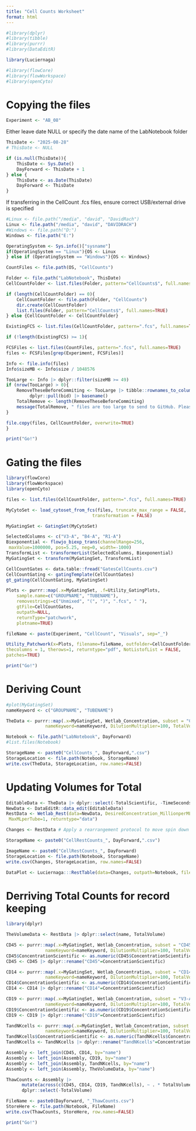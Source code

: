```yaml
---
title: "Cell Counts Worksheet"
format: html
---
```


```r
#library(dplyr)
#library(tibble)
#library(purrr)
#library(DataEditR)

library(Luciernaga)

#library(flowCore)
#library(flowWorkspace)
#library(openCyto)
```

# Copying the files 

```r
Experiment <- "AB_08"
```

Either leave date NULL or specify the date name of the LabNotebook folder

```r
ThisDate <- "2025-08-28"
# ThisDate <- NULL

if (is.null(ThisDate)){
    ThisDate <- Sys.Date()
    DayForward <- ThisDate + 1
} else {
    ThisDate <- as.Date(ThisDate)
    DayForward <- ThisDate
}
```

If transferring in the CellCount .fcs files, ensure correct USB/external drive is specified
```r
#Linux <- file.path("/media", "david", "DavidRach")
Linux <- file.path("/media", "david", "DAVIDRACH")
#Windows <- file.path("D:")
Windows <- file.path("E:")

OperatingSystem <- Sys.info()["sysname"]
if(OperatingSystem == "Linux"){OS <- Linux
} else if (OperatingSystem == "Windows"){OS <- Windows}

CountFiles <- file.path(OS, "CellCounts")

Folder <- file.path("LabNotebook", ThisDate)
CellCountFolder <- list.files(Folder, pattern="CellCounts$", full.names=TRUE)
```

```r
if (length(CellCountFolder) == 0){
    CellCountFolder <- file.path(Folder, "CellCounts")
    dir.create(CellCountFolder)
    list.files(Folder, pattern="CellCounts$", full.names=TRUE)
} else {CellCountFolder <- CellCountFolder}

ExistingFCS <- list.files(CellCountFolder, pattern=".fcs", full.names=TRUE)

if (!length(ExistingFCS) >= 1){

FCSFiles <- list.files(CountFiles, pattern=".fcs", full.names=TRUE)
files <- FCSFiles[grep(Experiment, FCSFiles)]

Info <- file.info(files)
Info$sizeMB <- Info$size / 1048576

TooLarge <- Info |> dplyr::filter(sizeMB >= 49)
if (nrow(TooLarge) > 0){
    RemoveTheseBeforeCommiting <- TooLarge |> tibble::rownames_to_column(var="bid") |>
         dplyr::pull(bid) |> basename()
    TotalRemove <- length(RemoveTheseBeforeCommiting)
    message(TotalRemove, " files are too large to send to GitHub. Please ensure they are removed")
}

file.copy(files, CellCountFolder, overwrite=TRUE)
}
```

```r
print("Go!")
```

# Gating the files

```r
library(flowCore)
library(flowWorkspace)
library(openCyto)

files <- list.files(CellCountFolder, pattern=".fcs", full.names=TRUE)

MyCytoSet <- load_cytoset_from_fcs(files, truncate_max_range = FALSE,
                                 transformation = FALSE)

MyGatingSet <- GatingSet(MyCytoSet)

SelectedColumns <- c("V3-A", "B4-A", "R1-A")
Biexponential <- flowjo_biexp_trans(channelRange=256,
 maxValue=1000000, pos=5.25, neg=0, width=-1000)
TransformList <- transformerList(SelectedColumns, Biexponential)
MyGatingSet <- transform(MyGatingSet, TransformList)

CellCountGates <- data.table::fread("GatesCellCounts.csv")
CellCountGating <- gatingTemplate(CellCountGates)
gt_gating(CellCountGating, MyGatingSet)
```

```r
Plots <- purrr::map(.x=MyGatingSet, .f=Utility_GatingPlots,
    sample.name=c("GROUPNAME", "TUBENAME"),
    removestrings=c("Unmixed", "(", ")", ".fcs", " "),
    gtFile=CellCountGates, 
    outpath=NULL,
    returnType="patchwork",
    plotname=TRUE)

fileName <- paste(Experiment, "CellCount", "Visuals", sep="_")

Utility_Patchwork(x=Plots, filename=fileName, outfolder=CellCountFolder,
thecolumns = 1, therows=1, returntype="pdf", NotListofList = FALSE,
patches=TRUE)
```

```r
print("Go!")
```

# Deriving Count

```r
#plot(MyGatingSet)
nameKeyword <- c("GROUPNAME", "TUBENAME")

TheData <- purrr::map(.x=MyGatingSet, Wetlab_Concentration, subset = "CD45",
               nameKeyword=nameKeyword, DilutionMultiplier=100, TotalVolume=0.5) |> dplyr::bind_rows()

Notebook <- file.path("LabNotebook", DayForward)
#list.files(Notebook)

StorageName <- paste0("CellCounts_", DayForward,".csv")
StorageLocation <- file.path(Notebook, StorageName)
write.csv(TheData, StorageLocation, row.names=FALSE)
```

# Updating Volumes for Total

```r
EditableData <- TheData |> dplyr::select(-TotalScientific, -TimeSeconds)
NewData <- DataEditR::data_edit(EditableData)
RestData <- Wetlab_Rest(data=NewData, DesiredConcentration_MillionperML=6,
 MaxMLperTube=1, returntype="data")

Changes <- RestData # Apply a rearrangement protocol to move spin down to correct locations manually

StorageName <- paste0("CellRestCounts_", DayForward,".csv")

ImageName <- paste0("CellRestCounts_", DayForward)
StorageLocation <- file.path(Notebook, StorageName)
write.csv(Changes, StorageLocation, row.names=FALSE)

DataPlot <- Luciernaga:::RestTable(data=Changes, outpath=Notebook, filename=ImageName, ColorSelection=NULL, vwidth=1200, outputType="png")
```

# Derriving Total Counts for record keeping

```r
library(dplyr)

TheVolumeData <- RestData |> dplyr::select(name, TotalVolume)

CD45 <- purrr::map(.x=MyGatingSet, Wetlab_Concentration, subset = "CD45",
               nameKeyword=nameKeyword, DilutionMultiplier=100, TotalVolume=0.5) |> dplyr::bind_rows() |> dplyr::select(name, ConcentrationScientific)
CD45$ConcentrationScientific <- as.numeric(CD45$ConcentrationScientific)
CD45 <- CD45 |> dplyr::rename("CD45"=ConcentrationScientific)

CD14 <- purrr::map(.x=MyGatingSet, Wetlab_Concentration, subset = "CD14",
               nameKeyword=nameKeyword, DilutionMultiplier=100, TotalVolume=0.5) |> dplyr::bind_rows() |> dplyr::select(name, ConcentrationScientific)
CD14$ConcentrationScientific <- as.numeric(CD14$ConcentrationScientific)
CD14 <- CD14 |> dplyr::rename("CD14"=ConcentrationScientific)

CD19 <- purrr::map(.x=MyGatingSet, Wetlab_Concentration, subset = "V3-A+",
               nameKeyword=nameKeyword, DilutionMultiplier=100, TotalVolume=0.5) |> dplyr::bind_rows() |> dplyr::select(name, ConcentrationScientific)
CD19$ConcentrationScientific <- as.numeric(CD19$ConcentrationScientific)
CD19 <- CD19 |> dplyr::rename("CD19"=ConcentrationScientific)

TandNKcells <- purrr::map(.x=MyGatingSet, Wetlab_Concentration, subset = "V3-A-",
               nameKeyword=nameKeyword, DilutionMultiplier=100, TotalVolume=0.5) |> dplyr::bind_rows() |> dplyr::select(name, ConcentrationScientific)
TandNKcells$ConcentrationScientific <- as.numeric(TandNKcells$ConcentrationScientific)
TandNKcells <- TandNKcells |> dplyr::rename("TandNKcells"=ConcentrationScientific)

Assembly <- left_join(CD45, CD14, by="name")
Assembly <- left_join(Assembly, CD19, by="name")
Assembly <- left_join(Assembly, TandNKcells, by="name")
Assembly <- left_join(Assembly, TheVolumeData, by="name")

ThawCounts <- Assembly |>
      mutate(across(c(CD45, CD14, CD19, TandNKcells), ~ . * TotalVolume)) |>
      dplyr::select(-TotalVolume)

FileName <- paste0(DayForward, "_ThawCounts.csv")
StoreHere <- file.path(Notebook, FileName)
write.csv(ThawCounts, StoreHere, row.names=FALSE)
```

```r
print("Go!")
```



